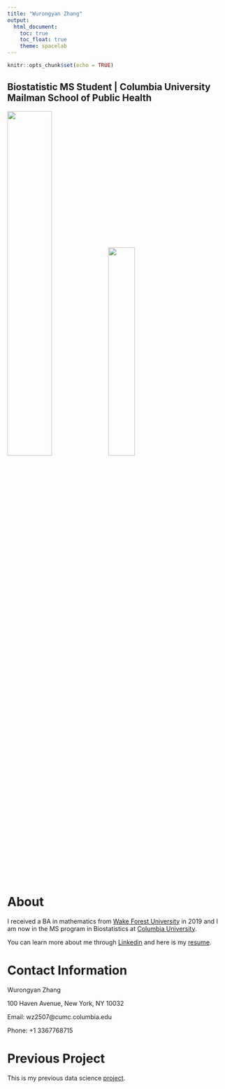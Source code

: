 ```yaml
---
title: "Wurongyan Zhang"
output: 
  html_document:
    toc: true
    toc_float: true
    theme: spacelab
---
```


```r
knitr::opts_chunk$set(echo = TRUE)
```

## Biostatistic MS Student | Columbia University Mailman School of Public Health

<img src="WechatIMG74.jpeg" style="width:45%">
<img src="WechatIMG73.jpeg" style="width:35%">

# About

I received a BA in mathematics from [Wake Forest University](https://www.wfu.edu) in 2019 and I am now in the MS program in Biostatistics at [Columbia University](https://www.columbia.edu). 

You can learn more about me through [Linkedin](https://www.linkedin.com/in/wurongyan-zhang-907405196/) and here is my [resume](resume.html).

# Contact Information
Wurongyan Zhang

100 Haven Avenue, New York, NY 10032

Email: wz2507@cumc.columbia.edu

Phone: +1 3367768715


# Previous Project

This is my previous data science [project](https://suicideproj.github.io/).
